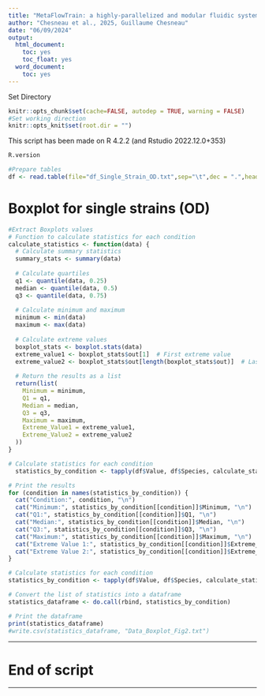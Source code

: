 ```yaml
---
title: "MetaFlowTrain: a highly-parallelized and modular fluidic system to study exometabolite-mediated inter-organismal interactions"
author: "Chesneau et al., 2025, Guillaume Chesneau"
date: "06/09/2024"
output:
  html_document:
    toc: yes
    toc_float: yes
  word_document:
    toc: yes
---
```


Set Directory
```r
knitr::opts_chunk$set(cache=FALSE, autodep = TRUE, warning = FALSE)
#Set working direction
knitr::opts_knit$set(root.dir = "") 
```

This script has been made on R 4.2.2 (and Rstudio 2022.12.0+353)
```r
R.version
```


```r
#Prepare tables
df <- read.table(file="df_Single_Strain_OD.txt",sep="\t",dec = ".",header=TRUE)
```


# Boxplot for single strains (OD) 


```r
#Extract Boxplots values
# Function to calculate statistics for each condition
calculate_statistics <- function(data) {
  # Calculate summary statistics
  summary_stats <- summary(data)
  
  # Calculate quartiles
  q1 <- quantile(data, 0.25)
  median <- quantile(data, 0.5)
  q3 <- quantile(data, 0.75)
  
  # Calculate minimum and maximum
  minimum <- min(data)
  maximum <- max(data)
  
  # Calculate extreme values
  boxplot_stats <- boxplot.stats(data)
  extreme_value1 <- boxplot_stats$out[1]  # First extreme value
  extreme_value2 <- boxplot_stats$out[length(boxplot_stats$out)]  # Last extreme value
  
  # Return the results as a list
  return(list(
    Minimum = minimum,
    Q1 = q1,
    Median = median,
    Q3 = q3,
    Maximum = maximum,
    Extreme_Value1 = extreme_value1,
    Extreme_Value2 = extreme_value2
  ))
}

# Calculate statistics for each condition
  statistics_by_condition <- tapply(df$Value, df$Species, calculate_statistics)

# Print the results
for (condition in names(statistics_by_condition)) {
  cat("Condition:", condition, "\n")
  cat("Minimum:", statistics_by_condition[[condition]]$Minimum, "\n")
  cat("Q1:", statistics_by_condition[[condition]]$Q1, "\n")
  cat("Median:", statistics_by_condition[[condition]]$Median, "\n")
  cat("Q3:", statistics_by_condition[[condition]]$Q3, "\n")
  cat("Maximum:", statistics_by_condition[[condition]]$Maximum, "\n")
  cat("Extreme Value 1:", statistics_by_condition[[condition]]$Extreme_Value1, "\n")
  cat("Extreme Value 2:", statistics_by_condition[[condition]]$Extreme_Value2, "\n\n$$")
}

# Calculate statistics for each condition
statistics_by_condition <- tapply(df$Value, df$Species, calculate_statistics)

# Convert the list of statistics into a dataframe
statistics_dataframe <- do.call(rbind, statistics_by_condition)

# Print the dataframe
print(statistics_dataframe)
#write.csv(statistics_dataframe, "Data_Boxplot_Fig2.txt")
```

*****

# End of script

*****
